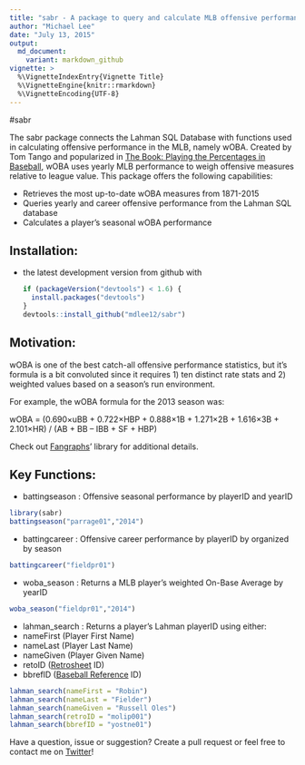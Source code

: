 ```yaml
---
title: "sabr - A package to query and calculate MLB offensive performance statistics"
author: "Michael Lee"
date: "July 13, 2015"
output:
  md_document:
    variant: markdown_github
vignette: >
  %\VignetteIndexEntry{Vignette Title}
  %\VignetteEngine{knitr::rmarkdown}
  %\VignetteEncoding{UTF-8}
---
```

#sabr

The sabr package connects the Lahman SQL Database with functions used in calculating offensive performance in the MLB, namely wOBA. Created by Tom Tango and popularized in [The Book: Playing the Percentages in Baseball](http://www.insidethebook.com/woba.shtml), wOBA uses yearly MLB performance to weigh offensive measures relative to league value. This package offers the following capabilities:

- Retrieves the most up-to-date wOBA measures from 1871-2015
- Queries yearly and career offensive performance from the Lahman SQL database
- Calculates a player's seasonal wOBA performance

## Installation:

* the latest development version from github with

    ```R
    if (packageVersion("devtools") < 1.6) {
      install.packages("devtools")
    }
    devtools::install_github("mdlee12/sabr")
    ```

## Motivation:

wOBA is one of the best catch-all offensive performance statistics, but it's formula is a bit convoluted since it requires 1) ten distinct rate stats and 2) weighted values based on a season's run environment. 

For example, the wOBA formula for the 2013 season was:

wOBA = (0.690×uBB + 0.722×HBP + 0.888×1B + 1.271×2B + 1.616×3B +
2.101×HR) / (AB + BB – IBB + SF + HBP)

Check out [Fangraphs](http://www.fangraphs.com/library/offense/woba/)' library for additional details. 

## Key Functions:

* battingseason : Offensive seasonal performance by playerID and yearID
```r
library(sabr)
battingseason("parrage01","2014")
```

* battingcareer : Offensive career performance by playerID by organized by season
```r
battingcareer("fieldpr01")
```

* woba_season : Returns a MLB player's weighted On-Base Average by yearID
```r
woba_season("fieldpr01","2014")
```

* lahman_search : Returns a player's Lahman playerID using either:
 - nameFirst (Player First Name)
 - nameLast (Player Last Name)
 - nameGiven (Player Given Name)
 - retoID ([Retrosheet](http://www.retrosheet.org/retroID.htm) ID)
 - bbrefID ([Baseball Reference](http://www.baseball-reference.com/players/) ID)
```r
lahman_search(nameFirst = "Robin")
lahman_search(nameLast = "Fielder")
lahman_search(nameGiven = "Russell Oles")
lahman_search(retroID = "molip001")
lahman_search(bbrefID = "yostne01")
```

Have a question, issue or suggestion? Create a pull request or feel free to contact me on [Twitter](https://twitter.com/michaeI_Iee)!
